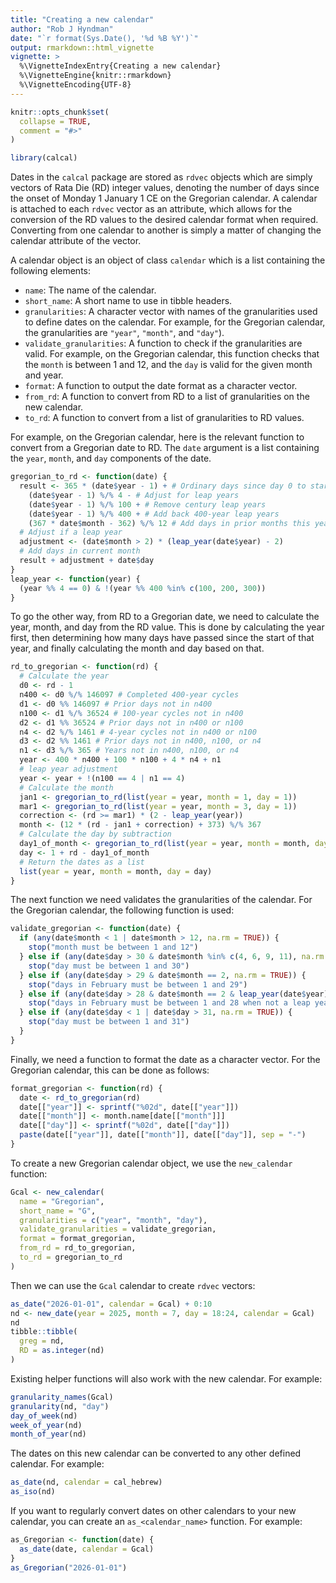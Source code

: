 ```yaml
---
title: "Creating a new calendar"
author: "Rob J Hyndman"
date: "`r format(Sys.Date(), '%d %B %Y')`"
output: rmarkdown::html_vignette
vignette: >
  %\VignetteIndexEntry{Creating a new calendar}
  %\VignetteEngine{knitr::rmarkdown}
  %\VignetteEncoding{UTF-8}
---
```


```r
knitr::opts_chunk$set(
  collapse = TRUE,
  comment = "#>"
)
```

```r
library(calcal)
```

Dates in the `calcal` package are stored as `rdvec` objects which are simply vectors of Rata Die (RD) integer values, denoting the number of days since the onset of Monday 1 January 1 CE on the Gregorian calendar. A calendar is attached to each `rdvec` vector as an attribute, which allows for the conversion of the RD values to the desired calendar format when required. Converting from one calendar to another is simply a matter of changing the calendar attribute of the vector.

A calendar object is an object of class `calendar` which is a list containing the following elements:

- `name`: The name of the calendar.
- `short_name`: A short name to use in tibble headers.
- `granularities`: A character vector with names of the granularities used to define dates on the calendar. For example, for the Gregorian calendar, the granularities are `"year"`, `"month"`, and `"day"`).
- `validate_granularities`: A function to check if the granularities are valid. For example, on the Gregorian calendar, this function checks that the `month` is between 1 and 12, and the `day` is valid for the given month and year.
- `format`: A function to output the date format as a character vector.
- `from_rd`: A function to convert from RD to a list of granularities on the new calendar.
- `to_rd`: A function to convert from a list of granularities to RD values.

For example, on the Gregorian calendar, here is the relevant function to convert from a Gregorian date to RD. The `date` argument is a list containing the `year`, `month`, and `day` components of the date.

```r
gregorian_to_rd <- function(date) {
  result <- 365 * (date$year - 1) + # Ordinary days since day 0 to start of year
    (date$year - 1) %/% 4 - # Adjust for leap years
    (date$year - 1) %/% 100 + # Remove century leap years
    (date$year - 1) %/% 400 + # Add back 400-year leap years
    (367 * date$month - 362) %/% 12 # Add days in prior months this year
  # Adjust if a leap year
  adjustment <- (date$month > 2) * (leap_year(date$year) - 2)
  # Add days in current month
  result + adjustment + date$day
}
leap_year <- function(year) {
  (year %% 4 == 0) & !(year %% 400 %in% c(100, 200, 300))
}
```

To go the other way, from RD to a Gregorian date, we need to calculate the year, month, and day from the RD value. This is done by calculating the year first, then determining how many days have passed since the start of that year, and finally calculating the month and day based on that.

```r
rd_to_gregorian <- function(rd) {
  # Calculate the year
  d0 <- rd - 1
  n400 <- d0 %/% 146097 # Completed 400-year cycles
  d1 <- d0 %% 146097 # Prior days not in n400
  n100 <- d1 %/% 36524 # 100-year cycles not in n400
  d2 <- d1 %% 36524 # Prior days not in n400 or n100
  n4 <- d2 %/% 1461 # 4-year cycles not in n400 or n100
  d3 <- d2 %% 1461 # Prior days not in n400, n100, or n4
  n1 <- d3 %/% 365 # Years not in n400, n100, or n4
  year <- 400 * n400 + 100 * n100 + 4 * n4 + n1
  # leap year adjustment
  year <- year + !(n100 == 4 | n1 == 4)
  # Calculate the month
  jan1 <- gregorian_to_rd(list(year = year, month = 1, day = 1))
  mar1 <- gregorian_to_rd(list(year = year, month = 3, day = 1))
  correction <- (rd >= mar1) * (2 - leap_year(year))
  month <- (12 * (rd - jan1 + correction) + 373) %/% 367
  # Calculate the day by subtraction
  day1_of_month <- gregorian_to_rd(list(year = year, month = month, day = 1))
  day <- 1 + rd - day1_of_month
  # Return the dates as a list
  list(year = year, month = month, day = day)
}
```

The next function we need validates the granularities of the calendar. For the Gregorian calendar, the following function is used:

```r
validate_gregorian <- function(date) {
  if (any(date$month < 1 | date$month > 12, na.rm = TRUE)) {
    stop("month must be between 1 and 12")
  } else if (any(date$day > 30 & date$month %in% c(4, 6, 9, 11), na.rm = TRUE)) {
    stop("day must be between 1 and 30")
  } else if (any(date$day > 29 & date$month == 2, na.rm = TRUE)) {
    stop("days in February must be between 1 and 29")
  } else if (any(date$day > 28 & date$month == 2 & leap_year(date$year), na.rm = TRUE)) {
    stop("days in February must be between 1 and 28 when not a leap year")
  } else if (any(date$day < 1 | date$day > 31, na.rm = TRUE)) {
    stop("day must be between 1 and 31")
  }
}
```

Finally, we need a function to format the date as a character vector. For the Gregorian calendar, this can be done as follows:

```r
format_gregorian <- function(rd) {
  date <- rd_to_gregorian(rd)
  date[["year"]] <- sprintf("%02d", date[["year"]])
  date[["month"]] <- month.name[date[["month"]]]
  date[["day"]] <- sprintf("%02d", date[["day"]])
  paste(date[["year"]], date[["month"]], date[["day"]], sep = "-")
}
```

To create a new Gregorian calendar object, we use the `new_calendar` function:

```r
Gcal <- new_calendar(
  name = "Gregorian",
  short_name = "G",
  granularities = c("year", "month", "day"),
  validate_granularities = validate_gregorian,
  format = format_gregorian,
  from_rd = rd_to_gregorian,
  to_rd = gregorian_to_rd
)
```

Then we can use the `Gcal` calendar to create `rdvec` vectors:

```r
as_date("2026-01-01", calendar = Gcal) + 0:10
nd <- new_date(year = 2025, month = 7, day = 18:24, calendar = Gcal)
nd
tibble::tibble(
  greg = nd,
  RD = as.integer(nd)
)
```

Existing helper functions will also work with the new calendar. For example:

```r
granularity_names(Gcal)
granularity(nd, "day")
day_of_week(nd)
week_of_year(nd)
month_of_year(nd)
```

The dates on this new calendar can be converted to any other defined calendar. For example:

```r
as_date(nd, calendar = cal_hebrew)
as_iso(nd)
```

If you want to regularly convert dates on other calendars to your new calendar, you can create an `as_<calendar_name>` function. For example:

```r
as_Gregorian <- function(date) {
  as_date(date, calendar = Gcal)
}
as_Gregorian("2026-01-01")
```

